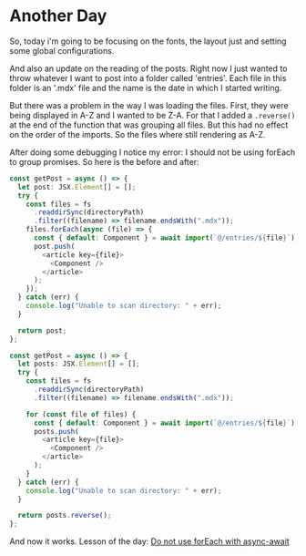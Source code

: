 # Another Day

So, today i'm going to be focusing on the fonts, the layout just and setting some global configurations.

And also an update on the reading of the posts. Right now I just wanted to throw whatever I want to post into a folder called 'entries'. Each file in this folder is an '.mdx' file and the name is the date in which I started writing.

But there was a problem in the way I was loading the files. First, they were being displayed in A-Z and I wanted to be Z-A. For that I added a `.reverse()` at the end of the function that was grouping all files. But this had no effect on the order of the imports. So the files where still rendering as A-Z.

After doing some debugging I notice my error: I should not be using forEach to group promises. So here is the before and after:

```typescript
const getPost = async () => {
  let post: JSX.Element[] = [];
  try {
    const files = fs
      .readdirSync(directoryPath)
      .filter((filename) => filename.endsWith(".mdx"));
    files.forEach(async (file) => {
      const { default: Component } = await import(`@/entries/${file}`);
      post.push(
        <article key={file}>
          <Component />
        </article>
      );
    });
  } catch (err) {
    console.log("Unable to scan directory: " + err);
  }

  return post;
};

```


```typescript
const getPost = async () => {
  let posts: JSX.Element[] = [];
  try {
    const files = fs
      .readdirSync(directoryPath)
      .filter((filename) => filename.endsWith(".mdx"));

    for (const file of files) {
      const { default: Component } = await import(`@/entries/${file}`);
      posts.push(
        <article key={file}>
          <Component />
        </article>
      );
    }
  } catch (err) {
    console.log("Unable to scan directory: " + err);
  }

  return posts.reverse();
};
```

And now it works. Lesson of the day: [Do not use forEach with async-await](https://gist.github.com/joeytwiddle/37d2085425c049629b80956d3c618971#file-async-await-foreach-alternatives-md)

